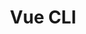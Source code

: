 ---
id: "q_vue_easy_012"
questionType: "MULTIPLE_CHOICE"
title: "Vue CLI"
description: "Which command creates a new Vue project using Vue CLI?"
difficulty: "EASY"
category: "Vue"
options:
  - "vue new"
  - "vue create"
  - "npm vue"
  - "vue init"
correctAnswer: 1
---
